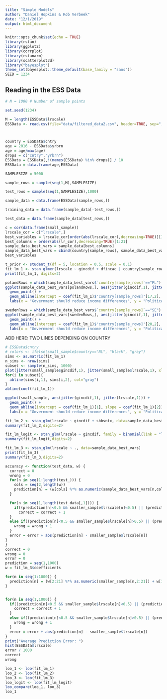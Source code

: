 ```yaml
---
title: "Simple Models"
author: "Daniel Hopkins & Rob Verbeek"
date: "12/1/2019"
output: html_document
---
```


```r
knitr::opts_chunk$set(echo = TRUE)
library(rstan)
library(ggplot2)
library(corrplot)
library(rstanarm)
library(scatterplot3d)
library("bayesplot")
theme_set(bayesplot::theme_default(base_family = "sans"))
SEED = 1234 
```

## Reading in the ESS Data

```r
# N = 1000 # Number of sample points

set.seed(1234)

M = length(ESSData$lrscale)
ESSData <- read.csv(file="data/filtered_data2.csv", header=TRUE, sep=",")



country = ESSData$cntry
age = 2016 - ESSData$yrbrn
age = age/max(age)
drops = c("cntry","yrbrn")
ESSData = ESSData[,!(names(ESSData) %in% drops)] / 10
ESSData = data.frame(age,ESSData)

SAMPLESIZE = 5000

sample_rows = sample(seq(1,M),SAMPLESIZE)

test_rows = sample(seq(1,SAMPLESIZE),1000)

sample_data = data.frame(ESSData[sample_rows,])

training_data = data.frame(sample_data[-test_rows,])

test_data = data.frame(sample_data[test_rows,])


```

```r
c = cor(data.frame(small_sample))
lrscale_cor = c["lrscale",]
best_variables = lrscale_cor[order(abs(lrscale_cor),decreasing=TRUE)][1:21]
best_columns = order(abs(lr_cor),decreasing=TRUE)[1:21]
sample_data_best_vars = sample_data[best_columns]
sample_data_best_vars = cbind(country[sample_rows], sample_data_best_vars)
best_variables
```


```r
t_prior <- student_t(df = 5, location = 0.5, scale = 0.1)
fit_lm_1 <- stan_glmer(lrscale ~ gincdif + dfincac | country[sample_rows], data=sample_data_best_vars, prior = t_prior, prior_intercept = t_prior)
print(fit_lm_1, digits=2)
```

```r
polandRows = which(sample_data_best_vars$`country[sample_rows]`=="PL")
ggplot(sample_data_best_vars[polandRows,], aes(jitter(gincdif,1), jitter(lrscale,1))) +
  geom_point() +
  geom_abline(intercept = coef(fit_lm_1)$'country[sample_rows]'[17,2], slope = coef(fit_lm_1)$'country[sample_rows]'[17,1] ) +
  labs(x = "Government should reduce income differences", y = "Political Alignment")
```

```r
swedenRows = which(sample_data_best_vars$`country[sample_rows]`=="SE")
ggplot(sample_data_best_vars[swedenRows,], aes(jitter(gincdif,1), jitter(lrscale,1))) +
  geom_point() +
  geom_abline(intercept = coef(fit_lm_1)$'country[sample_rows]'[20,2], slope = coef(fit_lm_1)$'country[sample_rows]'[20,1] ) +
  labs(x = "Government should reduce income differences", y = "Political Alignment")
```

ADD HERE: TWO LINES DEPENDING ON COUNTRY
```r
# ESSData$cntry
# colors <- ifelse(small_sample$country=="NL", "black", "gray")
sims <- as.matrix(fit_lm_1)
n_sims <- nrow(sims)
subset <- sample(n_sims, 1000)
plot(jitter(small_sample$gincdif,1), jitter(small_sample$lrscale,1), xlab="Government should reduce income differences", ylab="Political Alignment")
for(i in subset){
  abline(sims[i,1], sims[i,2], col="gray")
}
abline(coef(fit_lm_1))
```
```r
ggplot(small_sample, aes(jitter(gincdif,1), jitter(lrscale,1))) +
  geom_point() +
  geom_abline(intercept = coef(fit_lm_1)[1], slope = coef(fit_lm_1)[2]) +
  labs(x = "Government should reduce income differences", y = "Political Alignment")
```
```r
fit_lm_2 <- stan_glm(lrscale ~ gincdif + sbbsntx, data=sample_data_best_vars)
summary(fit_lm_2,digits=2)
```

```r
fit_lm_logit <- stan_glm(lrscale ~ gincdif, family = binomial(link = "logit"), data=sample_data_best_vars)
summary(fit_lm_logit,digits=2)
```



```r

fit_lm_3 <- stan_glm(lrscale ~ ., data=sample_data_best_vars)
print(fit_lm_3)
summary(fit_lm_3,digits=2)
```

```r
accuracy <- function(test_data, w) {
  correct = 0
  wrong = 0
  for(n in seq(1:length(test_))) {
    cols = seq(2,length(w))
    prediction[n] = (w[cols] %*% as.numeric(sample_data_best_vars[n,cols]) + w[1])
  }

  for(n in seq(1,length(test_data[,1]))) {
    if((prediction[n]<0.5 && smaller_sample$lrscale[n]<0.5) || (prediction[n]>0.5 && smaller_sample$lrscale[n]>0.5)) {
      correct = correct + 1
  }
  else if((prediction[n]<0.5 && smaller_sample$lrscale[n]>0.5) || (prediction[n]>0.5 && smaller_sample$lrscale[n]<0.5)) {
    wrong = wrong + 1
  }
  error = error + abs(prediction[n] - smaller_sample$lrscale[n])
}
}
correct = 0
wrong = 0
error = 0
prediction = seq(1,1000)
w = fit_lm_3$coefficients

for(n in seq(1:1000)) {
  prediction[n] = (w[2:21] %*% as.numeric(smaller_sample[n,2:21]) + w[1])
}


for(n in seq(1,1000)) {
  if((prediction[n]<0.5 && smaller_sample$lrscale[n]<0.5) || (prediction[n]>0.5 && smaller_sample$lrscale[n]>0.5)) {
    correct = correct + 1
  }
  else if((prediction[n]<0.5 && smaller_sample$lrscale[n]>0.5) || (prediction[n]>0.5 && smaller_sample$lrscale[n]<0.5)) {
    wrong = wrong + 1
  }
  error = error + abs(prediction[n] - smaller_sample$lrscale[n])
}
print("Average Prediction Error: ")
hist(ESSData$lrscale)
error / 1000
correct
wrong
```
```r
loo_1 <- loo(fit_lm_1)
loo_2 <- loo(fit_lm_2)
loo_3 <- loo(fit_lm_3)
loo_logit <- loo(fit_lm_logit)
loo_compare(loo_1, loo_3)
loo_1
```
